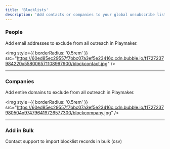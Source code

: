 ```yaml
---
title: 'Blocklists'
description: 'Add contacts or companies to your global unsubscribe list.'
---
```


### People

Add email addresses to exclude from all outreach in Playmaker.

<img
  style={{ borderRadius: '0.5rem' }}
  src="https://60ed85ec29557f7bbc07a3ef5e23416c.cdn.bubble.io/f1727237984220x558006571108997900/blockcontact.jpg"
/>

---

### Companies

Add entire domains to exclude from all outreach in Playmaker.

<img
  style={{ borderRadius: '0.5rem' }}
  src="https://60ed85ec29557f7bbc07a3ef5e23416c.cdn.bubble.io/f1727237980504x974796419726577300/blockcompany.jpg"
/>

---

### Add in Bulk

<Tip>
Contact support to import blocklist records in bulk (csv)
</Tip>